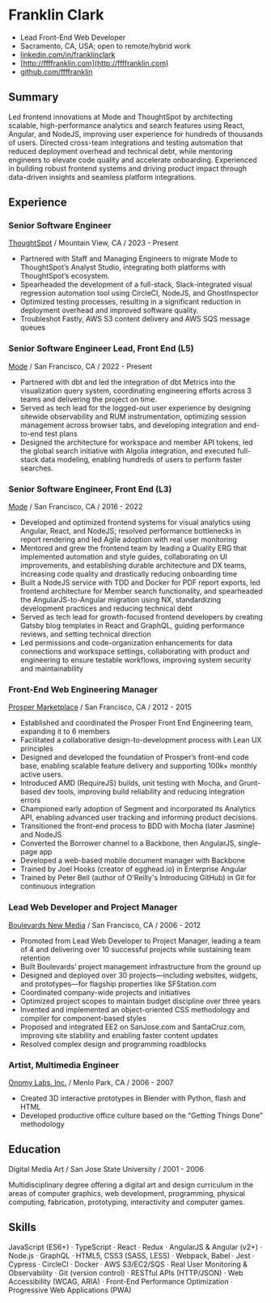 # Franklin Clark
 - Lead Front-End Web Developer
 - Sacramento, CA, USA; open to remote/hybrid work
 - [linkedin.com/in/franklinclark]()
 - [http://ffffranklin.com](http://ffffranklin.com)
 - [github.com/ffffranklin]()

## Summary

Led frontend innovations at Mode and ThoughtSpot by architecting scalable,
high-performance analytics and search features using React, Angular, and NodeJS, improving user
experience for hundreds of thousands of users. Directed cross-team integrations and testing
automation that reduced deployment overhead and technical debt, while mentoring engineers to
elevate code quality and accelerate onboarding. Experienced in building robust frontend systems
and driving product impact through data-driven insights and seamless platform integrations.

## Experience

### Senior Software Engineer
[ThoughtSpot](https://www.thoughtspot.com) / Mountain View, CA / 2023 - Present

 - Partnered with Staff and Managing Engineers to migrate Mode to ThoughtSpot’s
Analyst Studio, integrating both platforms with ThoughtSpot’s ecosystem.
 - Spearheaded the development of a full-stack, Slack-integrated visual regression
automation tool using CircleCI, NodeJS, and GhostInspector
 - Optimized testing processes, resulting in a significant reduction in deployment
overhead and improved software quality.
 - Troubleshot Fastly, AWS S3 content delivery and AWS SQS message queues

### Senior Software Engineer Lead, Front End (L5)
[Mode](https://www.mode.com) / San Francisco, CA / 2022 - Present

 - Partnered with dbt and led the integration of dbt Metrics into the visualization
query system, coordinating engineering efforts across 3 teams and delivering
the project on time.
 - Served as tech lead for the logged-out user experience by designing sitewide
observability and RUM instrumentation, optimizing session management across
browser tabs, and developing integration and end-to-end test plans
 - Designed the architecture for workspace and member API tokens, led the global
search initiative with Algolia integration, and executed full-stack data modeling,
enabling hundreds of users to perform faster searches.

### Senior Software Engineer, Front End (L3)
[Mode](https://www.mode.com) / San Francisco, CA / 2016 - 2022

 - Developed and optimized frontend systems for visual analytics using Angular,
React, and NodeJS; resolved performance bottlenecks in report rendering and
led Agile adoption with real user monitoring
 - Mentored and grew the frontend team by leading a Quality ERG that implemented
automation and style guides, collaborating on UI improvements, and establishing
durable architecture and DX teams, increasing code quality and drastically
reducing onboarding time
 - Built a NodeJS service with TDD and Docker for PDF report exports, led
frontend architecture for Member search functionality, and spearheaded the
AngularJS-to-Angular migration using NX, standardizing development practices
and reducing technical debt
 - Served as tech lead for growth-focused frontend developers by creating Gatsby
blog templates in React and GraphQL, guiding performance reviews, and setting
technical direction
 - Led permissions and code-organization enhancements for data connections
and workspace settings, collaborating with product and engineering to ensure
testable workflows, improving system security and maintainability

### Front-End Web Engineering Manager
[Prosper Marketplace](https://www.prosper.com) / San Francisco, CA / 2012 - 2015

 - Established and coordinated the Prosper Front End Engineering team, expanding
it to 6 members
 - Facilitated a collaborative design-to-development process with Lean UX
principles
 - Designed and developed the foundation of Prosper’s front-end code base,
enabling scalable feature delivery and supporting 100k+ monthly active users.
 - Introduced AMD (RequireJS) builds, unit testing with Mocha, and Grunt-based
dev tools, improving build reliability and reducing integration errors
 - Championed early adoption of Segment and incorporated its Analytics API,
enabling advanced user tracking and informing product decisions.
 - Transitioned the front-end process to BDD with Mocha (later Jasmine) and
NodeJS
 - Converted the Borrower channel to a Backbone, then AngularJS, single-page app
 - Developed a web-based mobile document manager with Backbone
 - Trained by Joel Hooks (creator of egghead.io) in Enterprise Angular
 - Trained by Peter Bell (author of O'Reilly's Introducing GitHub) in Git for
continuous integration

### Lead Web Developer and Project Manager
[Boulevards New Media](http://boulevards.com) / San Francisco, CA / 2006 - 2012

 - Promoted from Lead Web Developer to Project Manager, leading a team of 4 and
delivering over 10 successful projects while sustaining team retention
 - Built Boulevards’ project management infrastructure from the ground up
 - Designed and deployed over 30 projects—including websites, widgets, and
prototypes—for flagship properties like SFStation.com
 - Coordinated company-wide projects and initiatives
 - Optimized project scopes to maintain budget discipline over three years
 - Invented and implemented an object-oriented CSS methodology and compiler
for component-based styles
 - Proposed and integrated EE2 on SanJose.com and SantaCruz.com, improving
site stability and enabling faster content updates
 - Resolved complex design and programming roadblocks

### Artist, Multimedia Engineer
[Onomy Labs, Inc.](http://www.onomy.com) / Menlo Park, CA / 2006 - 2007

 - Created 3D interactive prototypes in Blender with Python, flash and HTML
 - Developed productive office culture based on the “Getting Things Done” methodology

## Education
Digital Media Art / San Jose State University / 2001 - 2006

Multidisciplinary degree offering a digital art and design curriculum in the areas of computer graphics, web development, programming, physical computing, fabrication, prototyping, interactivity and computer games.

## Skills

JavaScript (ES6+) · TypeScript · React · Redux · AngularJS & Angular (v2+) · Node.js · GraphQL · HTML5,
CSS3 (SASS, LESS) · Webpack, Babel · Jest · Cypress · CircleCI · Docker · AWS S3/EC2/SQS · Real User Monitoring &
Observability · Git (version control) · RESTful APIs (HTTP/JSON) · Web Accessibility (WCAG, ARIA) ·
Front-End Performance Optimization · Progressive Web Applications (PWA)

